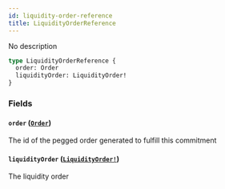 ```yaml
---
id: liquidity-order-reference
title: LiquidityOrderReference
---
```


No description

```graphql
type LiquidityOrderReference {
  order: Order
  liquidityOrder: LiquidityOrder!
}
```

### Fields

#### `order` ([`Order`](/docs/graphql/objects/order))

The id of the pegged order generated to fulfill this commitment

#### `liquidityOrder` ([`LiquidityOrder!`](/docs/graphql/objects/liquidity-order))

The liquidity order
